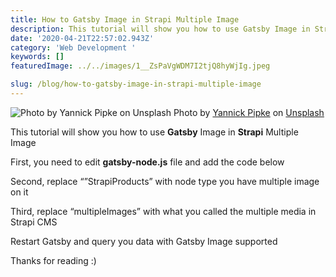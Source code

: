 ```yaml
---
title: How to Gatsby Image in Strapi Multiple Image
description: This tutorial will show you how to use Gatsby Image in Strapi Multiple Image
date: '2020-04-21T22:57:02.943Z'
category: 'Web Development '
keywords: []
featuredImage: ../../images/1__ZsPaVgWDM7I2tjQ8hyWjIg.jpeg

slug: /blog/how-to-gatsby-image-in-strapi-multiple-image
---
```


![Photo by [Yannick Pipke](https://unsplash.com/@joker2000?utm_source=unsplash&utm_medium=referral&utm_content=creditCopyText) on [Unsplash](https://unsplash.com/s/photos/programming?utm_source=unsplash&utm_medium=referral&utm_content=creditCopyText)](../../images/1__ZsPaVgWDM7I2tjQ8hyWjIg.jpeg)
Photo by [Yannick Pipke](https://unsplash.com/@joker2000?utm_source=unsplash&utm_medium=referral&utm_content=creditCopyText) on [Unsplash](https://unsplash.com/s/photos/programming?utm_source=unsplash&utm_medium=referral&utm_content=creditCopyText)

This tutorial will show you how to use **Gatsby** Image in **Strapi** Multiple Image

First, you need to edit **gatsby-node.js** file and add the code below

Second, replace “”StrapiProducts” with node type you have multiple image on it

Third, replace “multipleImages” with what you called the multiple media in Strapi CMS

Restart Gatsby and query you data with Gatsby Image supported

Thanks for reading :)
